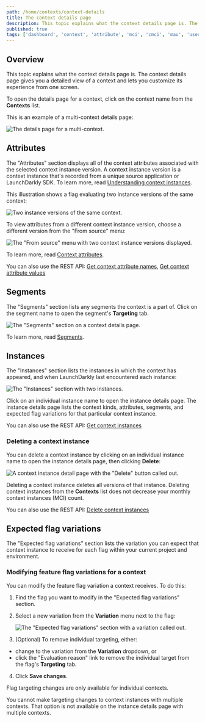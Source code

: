 ```yaml
---
path: /home/contexts/context-details
title: The context details page
description: This topic explains what the context details page is. The context details page gives you a detailed view of a context and lets you customize its experience from one screen.
published: true
tags: ['dashboard', 'context', 'attribute', 'mci', 'cmci', 'mau', 'user']
---
```


## Overview

This topic explains what the context details page is. The context details page gives you a detailed view of a context and lets you customize its experience from one screen.

To open the details page for a context, click on the context name from the **Contexts** list.

This is an example of a multi-context details page:

![The details page for a multi-context.](context-details-multi-context.png)

## Attributes

The "Attributes" section displays all of the context attributes associated with the selected context instance version. A context instance version is a context instance that's recorded from a unique source application or LaunchDarkly SDK. To learn more, read [Understanding context instances](/home/contexts#understanding-context-instances).

This illustration shows a flag evaluating two instance versions of the same context:

![Two instance versions of the same context.](context-instance-versions.png)

To view attributes from a different context instance version, choose a different version from the "From source" menu:

![The "From source" menu with two context instance versions displayed.](context-details-instance-menu.png)

To learn more, read [Context attributes](/home/contexts/attributes).

<LearnMore>

You can also use the REST API: [Get context attribute names](https://apidocs.launchdarkly.com/tag/Contexts/#operation/getContextAttributeNames), [Get context attribute values](https://apidocs.launchdarkly.com/tag/Contexts/#operation/getContextAttributeValues)

</LearnMore>

## Segments

The "Segments" section lists any segments the context is a part of. Click on the segment name to open the segment's **Targeting** tab.

![The "Segments" section on a context details page.](context-details-segment.png)

To learn more, read [Segments](/home/contexts/segments).

## Instances

The "Instances" section lists the instances in which the context has appeared, and when LaunchDarkly last encountered each instance:

![The "Instances" section with two instances.](context-details-instances.png)

Click on an individual instance name to open the instance details page. The instance details page lists the context kinds, attributes, segments, and expected flag variations for that particular context instance.

<LearnMore>

You can also use the REST API: [Get context instances](https://apidocs.launchdarkly.com/tag/Contexts/#operation/getContextInstances)

</LearnMore>

### Deleting a context instance

You can delete a context instance by clicking on an individual instance name to open the instance details page, then clicking **Delete**:

  ![A context instance detail page with the "Delete" button called out.](context-details-instances-delete-callout.png)

Deleting a context instance deletes all versions of that instance. Deleting context instances from the **Contexts** list does not decrease your monthly context instances (MCI) count.

<LearnMore>

You can also use the REST API: [Delete context instances](https://apidocs.launchdarkly.com/tag/Contexts/#operation/deleteContextInstances)

</LearnMore>

## Expected flag variations

The "Expected flag variations" section lists the variation you can expect that context instance to receive for each flag within your current project and environment.

### Modifying feature flag variations for a context

You can modify the feature flag variation a context receives. To do this:

1. Find the flag you want to modify in the "Expected flag variations" section.
2. Select a new variation from the **Variation** menu next to the flag:

    ![The "Expected flag variations" section with a variation called out.](context-details-targeting-callout.png)

3. (Optional) To remove individual targeting, either:
  - change to the variation from the **Variation** dropdown, or
  - click the "Evaluation reason" link to remove the individual target from the flag's **Targeting** tab.
4. Click **Save changes**.

<Callout intent="info">
<CalloutTitle>Flag targeting changes are only available for individual contexts.</CalloutTitle>
<CalloutDescription>

You cannot make targeting changes to context instances with multiple contexts. That option is not available on the instance details page with multiple contexts.

</CalloutDescription>
</Callout>
